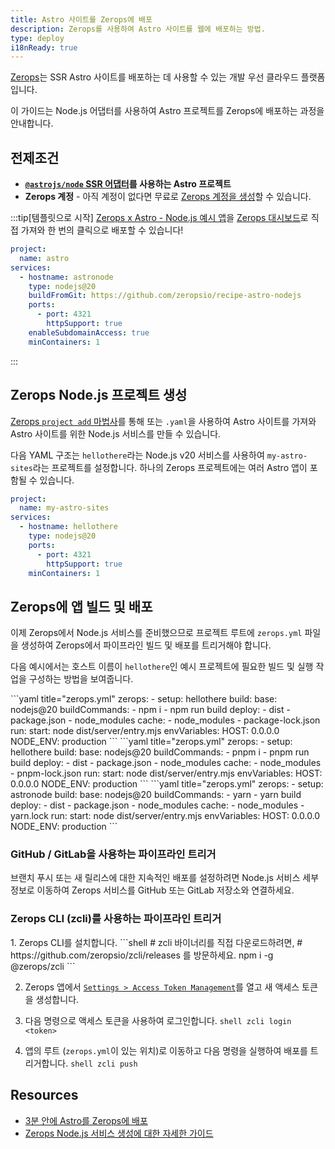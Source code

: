 ```yaml
---
title: Astro 사이트를 Zerops에 배포
description: Zerops를 사용하여 Astro 사이트를 웹에 배포하는 방법.
type: deploy
i18nReady: true
---
```


[Zerops](https://zerops.io/)는 SSR Astro 사이트를 배포하는 데 사용할 수 있는 개발 우선 클라우드 플랫폼입니다.

이 가이드는 Node.js 어댑터를 사용하여 Astro 프로젝트를 Zerops에 배포하는 과정을 안내합니다.

## 전제조건

- **[`@astrojs/node` SSR 어댑터](/ko/guides/integrations-guide/node/)를 사용하는 Astro 프로젝트**
- **Zerops 계정** - 아직 계정이 없다면 무료로 [Zerops 계정을 생성](https://zerops.io/)할 수 있습니다.

:::tip[템플릿으로 시작]
[Zerops x Astro - Node.js 예시 앱](https://github.com/zeropsio/recipe-astro-nodejs)을 [Zerops 대시보드](https://app.zerops.io/dashboard/projects)로 직접 가져와 한 번의 클릭으로 배포할 수 있습니다!

```yaml
project:
  name: astro
services:
  - hostname: astronode
    type: nodejs@20
    buildFromGit: https://github.com/zeropsio/recipe-astro-nodejs
    ports:
      - port: 4321
        httpSupport: true
    enableSubdomainAccess: true
    minContainers: 1
```
:::

## Zerops Node.js 프로젝트 생성

[Zerops `project add` 마법사](https://app.zerops.io/dashboard/project-add)를 통해 또는 `.yaml`을 사용하여 Astro 사이트를 가져와 Astro 사이트를 위한 Node.js 서비스를 만들 수 있습니다.

다음 YAML 구조는 `hellothere`라는 Node.js v20 서비스를 사용하여 `my-astro-sites`라는 프로젝트를 설정합니다. 하나의 Zerops 프로젝트에는 여러 Astro 앱이 포함될 수 있습니다.

```yaml
project:
  name: my-astro-sites
services:
  - hostname: hellothere
    type: nodejs@20
    ports:
      - port: 4321
        httpSupport: true
    minContainers: 1
```


## Zerops에 앱 빌드 및 배포

이제 Zerops에서 Node.js 서비스를 준비했으므로 프로젝트 루트에 `zerops.yml` 파일을 생성하여 Zerops에서 파이프라인 빌드 및 배포를 트리거해야 합니다.

다음 예시에서는 호스트 이름이 `hellothere`인 예시 프로젝트에 필요한 빌드 및 실행 작업을 구성하는 방법을 보여줍니다.

  <PackageManagerTabs>
    <Fragment slot="npm">
    ```yaml title="zerops.yml"
      zerops:
        - setup: hellothere
          build:
            base: nodejs@20
            buildCommands:
              - npm i
              - npm run build
            deploy:
              - dist
              - package.json
              - node_modules
            cache:
              - node_modules
              - package-lock.json
          run:
            start: node dist/server/entry.mjs
          envVariables:
            HOST: 0.0.0.0
            NODE_ENV: production
    ```
    </Fragment>
    <Fragment slot="pnpm">
    ```yaml title="zerops.yml"
      zerops:
        - setup: hellothere
          build:
            base: nodejs@20
            buildCommands:
              - pnpm i
              - pnpm run build
            deploy:
              - dist
              - package.json
              - node_modules
            cache:
              - node_modules
              - pnpm-lock.json
          run:
            start: node dist/server/entry.mjs
          envVariables:
            HOST: 0.0.0.0
            NODE_ENV: production
    ```
    </Fragment>
    <Fragment slot="yarn">
    ```yaml title="zerops.yml"
      zerops:
        - setup: astronode
          build:
            base: nodejs@20
            buildCommands:
              - yarn
              - yarn build
            deploy:
              - dist
              - package.json
              - node_modules
            cache:
              - node_modules
              - yarn.lock
          run:
            start: node dist/server/entry.mjs
          envVariables:
            HOST: 0.0.0.0
            NODE_ENV: production
    ```
    </Fragment>
  </PackageManagerTabs>

### GitHub / GitLab을 사용하는 파이프라인 트리거
브랜치 푸시 또는 새 릴리스에 대한 지속적인 배포를 설정하려면 Node.js 서비스 세부 정보로 이동하여 Zerops 서비스를 GitHub 또는 GitLab 저장소와 연결하세요.


### Zerops CLI (zcli)를 사용하는 파이프라인 트리거

<Steps>
1. Zerops CLI를 설치합니다.
		```shell
		# zcli 바이너리를 직접 다운로드하려면,
		# https://github.com/zeropsio/zcli/releases 를 방문하세요.
		npm i -g @zerops/zcli
		```

2. Zerops 앱에서 [`Settings > Access Token Management`](https://app.zerops.io/settings/token-management)를 열고 새 액세스 토큰을 생성합니다.

3. 다음 명령으로 액세스 토큰을 사용하여 로그인합니다.
		```shell
		zcli login <token>
		```

4. 앱의 루트 (`zerops.yml`이 있는 위치)로 이동하고 다음 명령을 실행하여 배포를 트리거합니다.
		```shell
		zcli push
		```
</Steps>

## Resources

- [3분 안에 Astro를 Zerops에 배포](https://medium.com/@arjunaditya/how-to-deploy-astro-to-zerops-4230816a62b4)
- [Zerops Node.js 서비스 생성에 대한 자세한 가이드](https://docs.zerops.io/nodejs/how-to/create)
